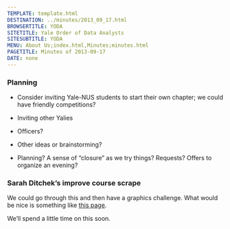 ```yaml
---
TEMPLATE: template.html
DESTINATION: ../minutes/2013_09_17.html
BROWSERTITLE: YODA
SITETITLE: Yale Order of Data Analysts
SITESUBTITLE: YODA
MENU: About Us;index.html,Minutes;minutes.html
PAGETITLE: Minutes of 2013-09-17
DATE: none
---
```


### Planning

- Consider inviting Yale-NUS students to start their own chapter; we could
have friendly competitions?

- Inviting other Yalies

- Officers?

- Other ideas or brainstorming?

- Planning?  A sense of "closure" as we try things?  Requests?  Offers to organize
an evening?

### Sarah Ditchek's improve course scrape

We could go through this and then have a graphics challenge.  What would be
nice is something like [this page](http://www.stat.yale.edu/Courses/2013-14/FALL2013-14.png).

We'll spend a little time on this soon.

